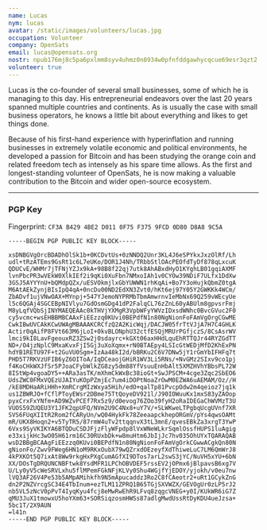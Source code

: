 ```yaml
---
name: Lucas
nym: lucas
avatar: /static/images/volunteers/lucas.jpg
occupation: Volunteer
company: OpenSats
email: lucas@opensats.org
nostr: npub176mj8c5pa6pxlmm8syv4uhmz0n8934w0pfnfddgawhycqcue69esr3qzt2
volunteer: true
---
```


Lucas is the co-founder of several small businesses, some of which he is
managing to this day. His entrepreneurial endeavors over the last 20 years
spanned multiple countries and continents. As is usually the case with small
business operators, he knows a little bit about everything and likes to get things
done.

Because of his first-hand experience with hyperinflation and running businesses in extremely volatile economic and political environments, he developed a passion for Bitcoin and has been
studying the orange coin and related freedom tech as intensely as his spare time
allows. As the first and longest-standing volunteer of OpenSats, he is now
making a valuable contribution to the Bitcoin and wider open-source ecosystem.

---

### PGP Key

Fingerprint: `CF3A B429 4BE2 D011 0F75 F375 9FCD 0D80 D8A8 9C5A`

```
-----BEGIN PGP PUBLIC KEY BLOCK-----

xsDNBGVgOrcBDADhOlSk1b+0KCDvtUs+0zNNDQ2Unr3KL4J6eSPYkxJxzOlRf/Lh
udl+tRzATEms9GsRt1c6L7eUKo/DOR1J4Nh/TRbbStlOAcPEOfdTyDf878qLxcuK
QDUCvE/WHMr7jTFNjYZJx9kA+98B8f22qj7utk8AhABxdHyO1KYghLB01gqiAXMF
lvnPbcPR3wVEkW0XlkIEf2i9qKi0XuFbn7NMxoIAh1v0CYOw39NDiF7ULfx1DdXw
3GSJ5AYYYnU+bQMdpQZx/uESVOkmjlxGbYUWWN1rhKqAi+Bo7Y3oHujkQbmZ0tgA
M6AtAEkZynjBIsIpQ4qA+0ncDu00ND2EdXN3Zvt0/hKt6ej97Y05Y2GWKKk4WCm/
ZbADvf1ujVNwOAX+MYnpj+547YJemoNYPRMbTbmAmwrnvIeMbNx69Q259vWEcyUe
l5c6QGAj4SGCEBpNIVlyu7GdOsmGDg41dP2FalqCL76zZnL60yABUlm8gpvsrFmj
M8yLqfVQbSjINYMAEQEAAc0kTHVjYXMgR3VpbWFyYWVzIDxsdWNhc0BvcGVuc2F0
cy5vcmc+wsEHBBMBCAAxFiEEzzq0KUvi0BEPdfN1n80NgNionFoFAmVgOrgCGwME
CwkIBwUVCAkKCwUWAgMBAAAKCRCfzQ2A2KicWqj/DACJW05frTtVJjA7H7C4GHLK
Actir0qAifP8FVt663M6jLoI+0kvBLONphU32ctfESQjMRUrPGfjczS/8CsAsrWV
lmci9kI8LavFgeouxRZ3ZSw2j0sdayrc+kGXt06axHHdLquEhRTTQJr44RYZGdTT
ND+/O4jzNplC9MxaKvxFjI5Gj3uXoXqmx+rN0BTAEpy4LSIcGtWEDjMfD2KhExPN
hdYB1RETU97F+t2GuVU0Sgm+IzAa48kI2d/bBRKu2C6V7DNw5jY1rGmYbIFHFq7t
PHD5T7RKVzUFIB6yZ6OIToA/IqDCeaojGHiR1WV3Li5RNs/+NvGMz2SIxv9co1pj
f4KoCHkWXJfSr5PJoaCFybWlkZG8zy5dm88YfVsuuEnHbAlt5XMZHVhYBbsPL72W
8IStWp4vgoaDY5++ARa3asTK/mXhmCkWxBc38ioGt+SwJPSCM+4cge3Zqc2SbEO6
UdsZWC0FMxVQEzUJAIYuKOpPZmjEc7um4iDOPtNoaZrOwM0EZWA6uAEMAM/Oz//H
/kE8MDHaARiHHh+XmRCrgMIzWxya5Hih/edO+qalTp81PvcpOdw2m4qeioz7jq1k
us1ZBWRJO+fCflPToyEWsr2DBme75TtQoyeDV921l/J90IOWuuKx1mxS83yZAOop
pyxCrxFxYNfm+AD9WZvPCEf7Rx5z9/d0evog76ZOo39fyH2oRaIDEGaChWVMzT3U
VUOS59ZUQEU3Y1JFK2qpUFQ/NVm2U9C4Nx8+uY7V/+SLWKweLTPgbqUcgUVnf7XR
SVS6FUqXIItR2Rom2fCARyUn/wQ04HykFk78ZeeaapckhepORGmV/pYs4qwsOAMt
mR/UKX8Hoqn2+v5TyTR5/87rmW4uTv2ttqqnvX3tL3mnE/qvesEBkZa3xrgT3YwP
6Vxs9SyVKIKYA6BTQDuCSDJFjzFlyWFpdp8lVxWNeWLkrSqmlOssfHUPS1luAgig
e33xijkHc3wO05H61rm16C30RUxbDk+w8muHtm6JbIjJc7hv035OhUYxTQARAQAB
wsD2BBgBCAAgFiEEzzq0KUvi0BEPdfN1n80NgNionFoFAmVgOrkCGwwACgkQn80N
gNionFo/Zwv9FWeg6HN1oM9RKxOubX79wQZrxdOEzeyfXdThiweLuC7LM6QmWrJ8
4kPXKOt5Q7ixAt8Ww9rkgHxPXgCumAGfXI9DTos7arL2swS3jYC/NuVH5xYU+6bN
XX/DOsTgDRQUNCNBFtwk8YsdMFR1LPChOBVDEF5rssEV2jOPmx6jBlpavsB6xg7V
U/Ly0yV5cWeSRVLxhu5flMPemFGkNFjKLVy0Shu4WGjfYjEDOY/yjokh/v0eu7nw
lVQ3AF26V4Pe53b5AMpAMihkfh9N5mApucaddz3Ro2C8fCAeotr2+uRt1GCykZnG
dn2P2NZVrcgSC34E4TbInum+ezTLM11ZPRQ1B65TGjSXVWZX/GEVOgUr0zLP5rJ2
nb5VL5zNcV0pPvT4IyqKyu4fcj8eMwRwEhR9LFvq8zqgcVNEG+y0I/KUkWR6iG7Z
qMU3JuX1tmowxU5hoYXm63+SORSiqzosmHWSs87adlgMwdUssRtDyKDU4ueJzsa+
5bc1T/2X9AUN
=l41n
-----END PGP PUBLIC KEY BLOCK-----
```
